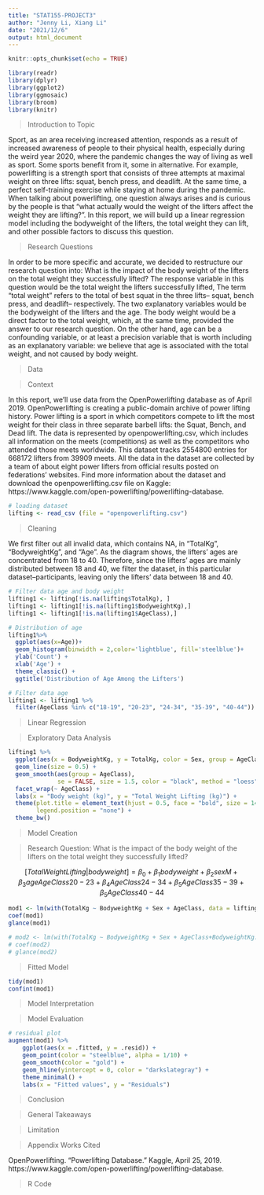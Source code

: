 ```yaml
---
title: "STAT155-PROJECT3"
author: "Jenny Li, Xiang Li"
date: "2021/12/6"
output: html_document
---
```


```r
knitr::opts_chunk$set(echo = TRUE)
```

```r
library(readr)
library(dplyr)
library(ggplot2)
library(ggmosaic)
library(broom)
library(knitr)
```

> Introduction to Topic

Sport, as an area receiving increased attention, responds as a result of increased awareness of people to their physical health, especially during the weird year 2020, where the pandemic changes the way of living as well as sport. Some sports benefit from it, some in alternative. For example, powerlifting is a strength sport that consists of three attempts at maximal weight on three lifts: squat, bench press, and deadlift. At the same time, a perfect self-training exercise while staying at home during the pandemic. When talking about powerlifting, one question always arises and is curious by the people is that “what actually would the weight of the lifters affect the weight they are lifting?”. In this report, we will build up a linear regression model including the bodyweight of the lifters, the total weight they can lift, and other possible factors to discuss this question.

> Research Questions

In order to be more specific and accurate, we decided to restructure our research question into:  What is the impact of the body weight of the lifters on the total weight they successfully lifted? The response variable in this question would be the total weight the lifters successfully lifted, The term “total weight” refers to the total of best squat in the three lifts-- squat, bench press, and deadlift-- respectively. The two explanatory variables would be the bodyweight of the lifters and the age. The body weight would be a direct factor to the total weight, which, at the same time, provided the answer to our research question. On the other hand, age can be a confounding variable, or at least a precision variable that is worth including as an explanatory variable: we believe that age is associated with the total weight, and not caused by body weight.

> Data

> Context

In this report, we’ll use data from the OpenPowerlifting database as of April 2019. OpenPowerlifting is creating a public-domain archive of power lifting history. Power lifting is a sport in which competitors compete to lift the most weight for their class in three separate barbell lifts: the Squat, Bench, and Dead lift. The data is represented by openpowerlifting.csv, which includes all information on the meets (competitions) as well as the competitors who attended those meets worldwide. This dataset tracks 2554800 entries for 668172 lifters from 39909 meets. All the data in the dataset are collected by a team of about eight power lifters from official results posted on federations’ websites. Find more information about the dataset and download the openpowerlifting.csv file on Kaggle: https://www.kaggle.com/open-powerlifting/powerlifting-database. 

```r
# loading dataset
lifting <- read_csv (file = "openpowerlifting.csv")
```

> Cleaning

We first filter out all invalid data, which contains NA, in “TotalKg”, “BodyweightKg”, and “Age”. As the diagram shows, the lifters’ ages are concentrated from 18 to 40. Therefore, since the lifters’ ages are mainly distributed between 18 and 40,  we filter the dataset, in this particular dataset--participants, leaving only the lifters’ data between 18 and 40. 

```r
# Filter data age and body weight
lifting1 <- lifting[!is.na(lifting$TotalKg), ]
lifting1 <- lifting1[!is.na(lifting1$BodyweightKg),]
lifting1 <- lifting1[!is.na(lifting1$AgeClass),]

# Distribution of age
lifting1%>%
  ggplot(aes(x=Age))+
  geom_histogram(binwidth = 2,color='lightblue', fill='steelblue')+
  ylab('Count') + 
  xlab('Age') + 
  theme_classic() + 
  ggtitle('Distribution of Age Among the Lifters')

# Filter data age 
lifting1 <- lifting1 %>%
  filter(AgeClass %in% c("18-19", "20-23", "24-34", "35-39", "40-44"))
```

> Linear Regression

> Exploratory Data Analysis

```r
lifting1 %>%
  ggplot(aes(x = BodyweightKg, y = TotalKg, color = Sex, group = AgeClass)) +
  geom_line(size = 0.5) +
  geom_smooth(aes(group = AgeClass),
              se = FALSE, size = 1.5, color = "black", method = "loess") +
  facet_wrap(~ AgeClass) +
  labs(x = "Body weight (kg)", y = "Total Weight Lifting (kg)") +
  theme(plot.title = element_text(hjust = 0.5, face = "bold", size = 14),
        legend.position = "none") +
  theme_bw()
```

> Model Creation

>Research Question: What is the impact of the body weight of the lifters on the total weight they successfully lifted?

$$[ TotalWeightLifting | bodyweight ] = \beta_0 + \beta_1 bodyweight + \beta_2 sexM + \beta_3 ageAgeClass20-23 + \beta_4 AgeClass24-34 + \beta_5 AgeClass35-39 + \beta_5 AgeClass40-44$$
```r
mod1 <- lm(with(TotalKg ~ BodyweightKg + Sex + AgeClass, data = lifting1))
coef(mod1)
glance(mod1)

# mod2 <- lm(with(TotalKg ~ BodyweightKg + Sex + AgeClass+BodyweightKg:Sex, data = lifting1))
# coef(mod2)
# glance(mod2)
```


> Fitted Model

```r
tidy(mod1)
confint(mod1)
```

> Model Interpretation

> Model Evaluation

```r
# residual plot
augment(mod1) %>%
    ggplot(aes(x = .fitted, y = .resid)) +
    geom_point(color = "steelblue", alpha = 1/10) +
    geom_smooth(color = "gold") +
    geom_hline(yintercept = 0, color = "darkslategray") +
    theme_minimal() +
    labs(x = "Fitted values", y = "Residuals")
```

> Conclusion 

> General Takeaways

> Limitation

> Appendix
> Works Cited

OpenPowerlifting. “Powerlifting Database.” Kaggle, April 25, 2019. https://www.kaggle.com/open-powerlifting/powerlifting-database.

> R Code
